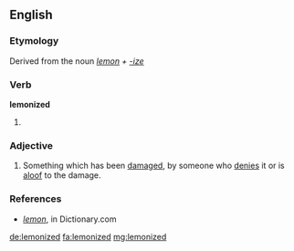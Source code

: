 ==English==

===Etymology===
Derived from the noun ''[[lemon]] + [[-ize]]''

===Verb===
'''lemonized'''

# {{past of|lemonize}}

===Adjective===
{{en-adj}}

#  Something which has been [[damaged]], by someone who [[denies]] it or is [[aloof]] to the damage.

===References===
* ''[http://dictionary.reference.com/browse/lemon lemon]'', in Dictionary.com

[[de:lemonized]]
[[fa:lemonized]]
[[mg:lemonized]]